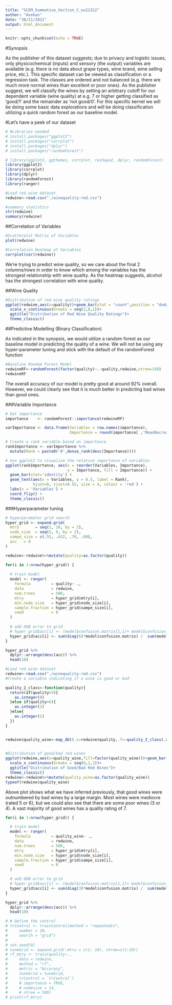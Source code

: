 ```yaml
---
title: "SCEM_Summative_Section_C_ov21312"
author: "Avekan"
date: "30/11/2021"
output: html_document
---
```


```r
knitr::opts_chunk$set(echo = TRUE)
```

#Synopsis

As the publisher of this dataset suggests; due to privacy and logistic issues, only physicochemical (inputs) and sensory (the output) variables are available (e.g. there is no data about grape types, wine brand, wine selling price, etc.).
This specific dataset can be viewed as classification or a regression task. The classes are ordered and not balanced (e.g. there are much more normal wines than excellent or poor ones).
As the publisher suggest, we will classify the wines by setting an arbitrary cutoff for our dependent variable (wine quality) at e.g. 7 or higher getting classified as 'good/1' and the remainder as 'not good/0'. For this specific kernel we will be doing some basic data explorations and will be doing classification utilizing a quick random forest as our baseline model. 

#Let's have a peek of our dataset

```r
# #Libraries needed
# install.packages("ggplot2")
# install.packages("corrplot")
# install.packages("dplyr")
# install.packages("randomForest")
```

```r
# library(ggplot2, ggthemes, corrplot, reshape2, dplyr, randomForest)
library(ggplot2)
library(corrplot)
library(dplyr)
library(randomForest)
library(ranger)
```

```r
#Load red wine dataset
redwine<-read.csv("./winequality-red.csv")

#summary statistics
str(redwine)
summary(redwine)
```

##Correlation of Variables

```r
#Scatterplot Matrix of Variables
plot(redwine)

#Correlation Heatmap of Variables
corrplot(cor(redwine))
```

We're trying to predict wine quality, so we care about the final 2 columns/rows in order to know which among the variables has the strongest relationship with wine quality. As the heatmap suggests, alcohol has the strongest correlation with wine quality.

##Wine Quality

```r
#Distribution of red wine quality ratings
ggplot(redwine,aes(x=quality))+geom_bar(stat = "count",position = "dodge")+
  scale_x_continuous(breaks = seq(3,8,1))+
  ggtitle("Distribution of Red Wine Quality Ratings")+
  theme_classic()

```


##Predictive Modelling (Binary Classification)

As indicated in the synopsis, we would utilize a random forest as our baseline model in predicting the quality of a wine. We will not be using any hyper-parameter tuning and stick with the default of the randomForest function

```r
#Baseline Random Forest Model
redwineRF<-randomForest(factor(quality)~.-quality,redwine,ntree=150)
redwineRF
```

The overall accuracy of our model is pretty good at around 92% overall. However, we could clearly see that it is much better in predicting bad wines than good ones.

###Variable Importance

```r
# Get importance
importance    <- randomForest::importance(redwineRF)

varImportance <- data.frame(Variables = row.names(importance), 
                            Importance = round(importance[ ,'MeanDecreaseGini'],2))

# Create a rank variable based on importance
rankImportance <- varImportance %>%
  mutate(Rank = paste0('#',dense_rank(desc(Importance))))

# Use ggplot2 to visualize the relative importance of variables
ggplot(rankImportance, aes(x = reorder(Variables, Importance), 
                           y = Importance, fill = Importance)) +
  geom_bar(stat='identity') + 
  geom_text(aes(x = Variables, y = 0.5, label = Rank),
            hjust=0, vjust=0.55, size = 4, colour = 'red') +
  labs(x = 'Variables') +
  coord_flip() + 
  theme_classic()
```

###Hyperparameter tuning
```r
# hyperparameter grid search
hyper_grid <- expand.grid(
  mtry       = seq(1, 10, by = 2),
  node_size  = seq(3, 9, by = 2),
  sampe_size = c(.55, .632, .70, .80),
  acc   = 0
)
```



```r
redwine<-redwine%>%mutate(quality=as.factor(quality))

for(i in 1:nrow(hyper_grid)) {
  
  # train model
  model <- ranger(
    formula         = quality~ ., 
    data            = redwine, 
    num.trees       = 500,
    mtry            = hyper_grid$mtry[i],
    min.node.size   = hyper_grid$node_size[i],
    sample.fraction = hyper_grid$sampe_size[i],
    seed            = 0
  )
  
  # add OOB error to grid
  # hyper_grid$acc[i] <- (model$confusion.matrix[1,1]+ model$confusion.matrix[2,2]+ model$confusion.matrix[3,3] +model$confusion.matrix[4,4]+ model$confusion.matrix[5,5]+ model$confusion.matrix[6,6]) /  sum(model$confusion.matrix)
  hyper_grid$acc[i] <- sum(diag(6)*model$confusion.matrix) /  sum(model$confusion.matrix)
}

hyper_grid %>%
  dplyr::arrange(desc(acc)) %>%
  head(10)
```


```r
#Load red wine dataset
redwine<-read.csv("./winequality-red.csv")
#Create a variable indicating if a wine is good or bad

quality_2_class<-function(quality){
  return(if(quality<5){
    as.integer(0)
  }else if(quality>6){
    as.integer(2)
  }else{
    as.integer(1)
  })
}


redwine$quality_wine<-map_dbl(.x=redwine$quality,.f=~quality_2_class(.x))
  

#Distribution of good/bad red wines
ggplot(redwine,aes(x=quality_wine,fill=factor(quality_wine)))+geom_bar(stat = "count",position = "dodge")+
  scale_x_continuous(breaks = seq(0,1,1))+
  ggtitle("Distribution of Good/Bad Red Wines")+
  theme_classic()
redwine<-redwine%>%mutate(quality_wine=as.factor(quality_wine))
typeof(redwine$quality_wine)
```

Above plot shows what we have inferred previously, that good wines were outnumbered by bad wines by a large margin. Most wines were mediocre (rated 5 or 6), but we could also see that there are some poor wines (3 or 4). A vast majority of good wines has a quality rating of 7.

```r
for(i in 1:nrow(hyper_grid)) {

  # train model
  model <- ranger(
    formula         = quality_wine~ .,
    data            = redwine,
    num.trees       = 500,
    mtry            = hyper_grid$mtry[i],
    min.node.size   = hyper_grid$node_size[i],
    sample.fraction = hyper_grid$sampe_size[i],
    seed            = 0
  )

  # add OOB error to grid
  # hyper_grid$acc[i] <- (model$confusion.matrix[1,1]+ model$confusion.matrix[2,2]+ model$confusion.matrix[3,3] +model$confusion.matrix[4,4]+ model$confusion.matrix[5,5]+ model$confusion.matrix[6,6]) /  sum(model$confusion.matrix)
  hyper_grid$acc[i] <- sum(diag(3)*model$confusion.matrix) /  sum(model$confusion.matrix)
}

hyper_grid %>%
  dplyr::arrange(desc(acc)) %>%
  head(10)
```

```r
# # Define the control
# trControl <- trainControl(method = "repeatedcv",
#     number = 10,
#     search = "grid")
# 
# set.seed(0)
# tuneGrid <- expand.grid(.mtry = c(1: 10), ntree=c(1:10))
# rf_mtry <- train(quality~.,
#     data = redwine,
#     method = "rf",
#     metric = "Accuracy",
#     tuneGrid = tuneGrid,
#     trControl = `trControl`)
#     # importance = TRUE,
#     # nodesize = 14,
#     # ntree = 500)
# print(rf_mtry)
```


